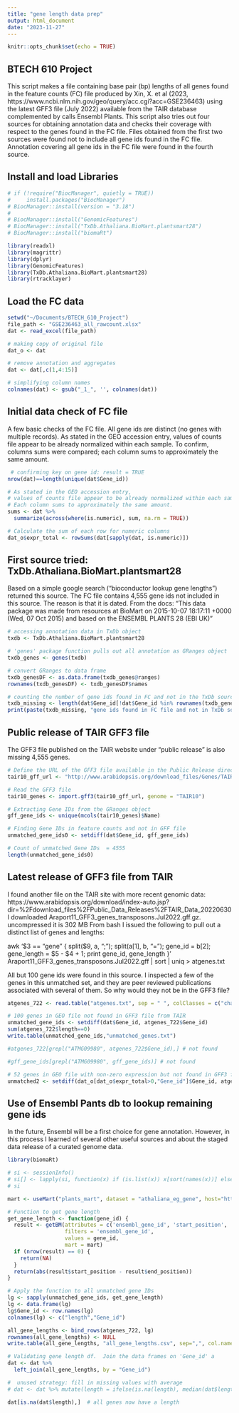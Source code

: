 ```yaml
---
title: "gene length data prep"
output: html_document
date: "2023-11-27"
---
```


```r
knitr::opts_chunk$set(echo = TRUE)
```
## BTECH 610 Project

This script makes a file containing base pair (bp) lengths of all genes found in the feature counts (FC) file produced by Xin, X. et al (2023, https://www.ncbi.nlm.nih.gov/geo/query/acc.cgi?acc=GSE236463) using the latest GFF3 file (July 2022) available from the TAIR database complemented by calls Ensembl Plants. This script also tries out four sources for obtaining annotation data and checks their coverage with respect to the genes found in the FC file.  Files obtained from the first two sources were found not to include all gene ids found in the FC file.  Annotation covering all gene ids in the FC file were found in the fourth source.

## Install and load Libraries
```r

# if (!require("BiocManager", quietly = TRUE))
#     install.packages("BiocManager")
# BiocManager::install(version = "3.18")
# 
# BiocManager::install("GenomicFeatures")
# BiocManager::install("TxDb.Athaliana.BioMart.plantsmart28")
# BiocManager::install("biomaRt")

library(readxl)
library(magrittr)
library(dplyr)
library(GenomicFeatures)
library(TxDb.Athaliana.BioMart.plantsmart28)
library(rtracklayer)

```

## Load the FC data
```r

setwd("~/Documents/BTECH_610_Project")
file_path <- "GSE236463_all_rawcount.xlsx"
dat <- read_excel(file_path)

# making copy of original file
dat_o <- dat

# remove annotation and aggregates 
dat <- dat[,c(1,4:15)]

# simplifying column names
colnames(dat) <- gsub("_1_", '', colnames(dat))
```

## Initial data check of FC file

A few basic checks of the FC file.  All gene ids are distinct (no genes with multiple records).  As stated in the GEO accession entry, values of counts file appear to be already normalized within each sample.  To confirm, columns sums were compared; each column sums to approximately the same amount.
```r

 # confirming key on gene id: result = TRUE
nrow(dat)==length(unique(dat$Gene_id)) 

# As stated in the GEO accession entry, 
# values of counts file appear to be already normalized within each sample;
# Each column sums to approximately the same amount.
sums <- dat %>%
  summarize(across(where(is.numeric), sum, na.rm = TRUE))

# Calculate the sum of each row for numeric columns
dat_o$expr_total <- rowSums(dat[sapply(dat, is.numeric)]) 

```

## First source tried: TxDb.Athaliana.BioMart.plantsmart28
Based on a simple google search ("bioconductor lookup gene lengths") returned this source.
The FC file contains 4,555 gene ids not included in this source.  The reason is that it is dated.  From the docs:  "This data package was made from resources at BioMart on 2015-10-07 18:17:11 +0000 (Wed, 07 Oct 2015) and based on the ENSEMBL PLANTS 28 (EBI UK)"
```r

# accessing annotation data in TxDb object
txdb <- TxDb.Athaliana.BioMart.plantsmart28

# 'genes' package function pulls out all annotation as GRanges object
txdb_genes <- genes(txdb)

# convert GRanges to data frame
txdb_genesDF <- as.data.frame(txdb_genes@ranges)
rownames(txdb_genesDF) <- txdb_genesDF$names

# counting the number of gene ids found in FC and not in the TxDb source: result = 4,555
txdb_missing <- length(dat$Gene_id[!dat$Gene_id %in% rownames(txdb_genesDF)])
print(paste(txdb_missing, "gene ids found in FC file and not in TxDb source."))
```

## Public release of TAIR GFF3 file

The GFF3 file published on the TAIR website under "public release" is also missing 4,555 genes.

```r

# Define the URL of the GFF3 file available in the Public Release directory of the TAIR database
tair10_gff_url <- "http://www.arabidopsis.org/download_files/Genes/TAIR10_genome_release/TAIR10_gff3/TAIR10_GFF3_genes.gff"

# Read the GFF3 file
tair10_genes <- import.gff3(tair10_gff_url, genome = "TAIR10")

# Extracting Gene IDs from the GRanges object
gff_gene_ids <- unique(mcols(tair10_genes)$Name)

# Finding Gene IDs in feature counts and not in GFF file
unmatched_gene_ids0 <- setdiff(dat$Gene_id, gff_gene_ids)

# Count of unmatched Gene IDs  = 4555
length(unmatched_gene_ids0)
```

## Latest release of GFF3 file from TAIR

I found another file on the TAIR site with more recent genomic data:
https://www.arabidopsis.org/download/index-auto.jsp?dir=%2Fdownload_files%2FPublic_Data_Releases%2FTAIR_Data_20220630
I downloaded  Araport11_GFF3_genes_transposons.Jul2022.gff.gz.  uncompressed it is 302 MB
From bash I issued the following to pull out a distinct list of genes and lengths:

 awk '$3 == "gene" { 
         split($9, a, ";"); 
         split(a[1], b, "="); 
         gene_id = b[2]; 
         gene_length = $5 - $4 + 1; 
         print gene_id, gene_length 
      }' Araport11_GFF3_genes_transposons.Jul2022.gff | sort | uniq > atgenes.txt

All but 100 gene ids were found in this source.  I inspected a few of the genes in this unmatched set, and they are peer reviewed publications associated with several of them.  So why would they not be in the GFF3 file?

```r

atgenes_722 <- read.table("atgenes.txt", sep = " ", colClasses = c("character", "integer"), col.names = c("Gene_id", "length"))

# 100 genes in GEO file not found in GFF3 file from TAIR
unmatched_gene_ids <- setdiff(dat$Gene_id, atgenes_722$Gene_id)
sum(atgenes_722$length==0)
write.table(unmatched_gene_ids,"unmatched_genes.txt")

#atgenes_722[grepl("ATMG09980", atgenes_722$Gene_id),] # not found

#gff_gene_ids[grepl("ATMG09980", gff_gene_ids)] # not found

# 52 genes in GEO file with non-zero expression but not found in GFF3 file from TAIR
unmatched2 <- setdiff(dat_o[dat_o$expr_total>0,"Gene_id"]$Gene_id, atgenes_722$Gene_id)

```

## Use of Ensembl Pants db to lookup remaining gene ids

In the future, Ensembl will be a first choice for gene annotation.  However, in this process I learned of several other useful sources and about the staged data release of a curated genome data.

```r
library(biomaRt)

# si <- sessionInfo()
# si[] <- lapply(si, function(x) if (is.list(x)) x[sort(names(x))] else sort(x))
# si

mart <- useMart("plants_mart", dataset = "athaliana_eg_gene", host="https://plants.ensembl.org")

# Function to get gene length
get_gene_length <- function(gene_id) {
  result <- getBM(attributes = c('ensembl_gene_id', 'start_position', 'end_position'),
                  filters = 'ensembl_gene_id',
                  values = gene_id,
                  mart = mart)
  if (nrow(result) == 0) {
    return(NA)
  }
  return(abs(result$start_position - result$end_position))
}

# Apply the function to all unmatched gene IDs
lg <- sapply(unmatched_gene_ids, get_gene_length)
lg <- data.frame(lg)
lg$Gene_id <- row.names(lg)
colnames(lg) <- c("length","Gene_id")

all_gene_lengths <- bind_rows(atgenes_722, lg)
rownames(all_gene_lengths) <- NULL
write.table(all_gene_lengths, "all_gene_lengths.csv", sep=",", col.names = TRUE, row.names=FALSE)

# Validating gene length df.  Join the data frames on 'Gene_id' a
dat <- dat %>%
  left_join(all_gene_lengths, by = "Gene_id")

#  unused strategy: fill in missing values with average
# dat <- dat %>% mutate(length = ifelse(is.na(length), median(dat$length,na.rm=TRUE), length))

dat[is.na(dat$length),]  # all genes now have a length

```
